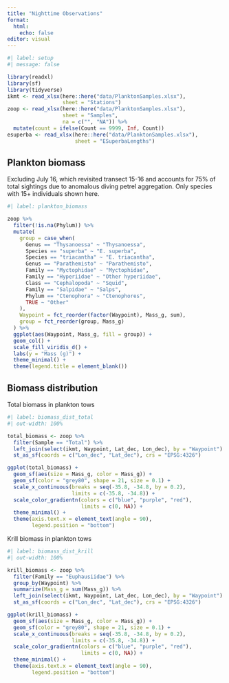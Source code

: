 ```yaml
---
title: "Nighttime Observations"
format: 
  html:
    echo: false
editor: visual
---
```


```r
#| label: setup
#| message: false

library(readxl)
library(sf)
library(tidyverse)
ikmt <- read_xlsx(here::here("data/PlanktonSamples.xlsx"),
                  sheet = "Stations")
zoop <- read_xlsx(here::here("data/PlanktonSamples.xlsx"),
                  sheet = "Samples",
                  na = c("", "NA")) %>% 
  mutate(count = ifelse(Count == 9999, Inf, Count))
esuperba <- read_xlsx(here::here("data/PlanktonSamples.xlsx"),
                      sheet = "ESuperbaLengths")
```

## Plankton biomass

Excluding July 16, which revisited transect 15-16 and accounts for 75% of total sightings due to anomalous diving petrel aggregation. Only species with 15+ individuals shown here.

```r
#| label: plankton_biomass

zoop %>% 
  filter(!is.na(Phylum)) %>% 
  mutate(
    group = case_when(
      Genus == "Thysanoessa" ~ "Thysanoessa",
      Species == "superba" ~ "E. superba",
      Species == "triacantha" ~ "E. triacantha",
      Genus == "Parathemisto" ~ "Parathemisto",
      Family == "Myctophidae" ~ "Myctophidae",
      Family == "Hyperiidae" ~ "Other hyperiidae",
      Class == "Cephalopoda" ~ "Squid",
      Family == "Salpidae" ~ "Salps",
      Phylum == "Ctenophora" ~ "Ctenophores",
      TRUE ~ "Other"
    ),
    Waypoint = fct_reorder(factor(Waypoint), Mass_g, sum),
    group = fct_reorder(group, Mass_g)
  ) %>% 
  ggplot(aes(Waypoint, Mass_g, fill = group)) +
  geom_col() +
  scale_fill_viridis_d() +
  labs(y = "Mass (g)") +
  theme_minimal() +
  theme(legend.title = element_blank())

```

## Biomass distribution

Total biomass in plankton tows

```r
#| label: biomass_dist_total
#| out-width: 100%

total_biomass <- zoop %>% 
  filter(Sample == "Total") %>% 
  left_join(select(ikmt, Waypoint, Lat_dec, Lon_dec), by = "Waypoint") %>% 
  st_as_sf(coords = c("Lon_dec", "Lat_dec"), crs = "EPSG:4326")

ggplot(total_biomass) +
  geom_sf(aes(size = Mass_g, color = Mass_g)) +
  geom_sf(color = "grey80", shape = 21, size = 0.1) +
  scale_x_continuous(breaks = seq(-35.8, -34.8, by = 0.2),
                     limits = c(-35.8, -34.8)) +
  scale_color_gradientn(colors = c("blue", "purple", "red"),
                        limits = c(0, NA)) +
  theme_minimal() +
  theme(axis.text.x = element_text(angle = 90),
        legend.position = "bottom")

```

Krill biomass in plankton tows

```r
#| label: biomass_dist_krill
#| out-width: 100%

krill_biomass <- zoop %>% 
  filter(Family == "Euphausiidae") %>% 
  group_by(Waypoint) %>% 
  summarize(Mass_g = sum(Mass_g)) %>% 
  left_join(select(ikmt, Waypoint, Lat_dec, Lon_dec), by = "Waypoint") %>% 
  st_as_sf(coords = c("Lon_dec", "Lat_dec"), crs = "EPSG:4326")

ggplot(krill_biomass) +
  geom_sf(aes(size = Mass_g, color = Mass_g)) +
  geom_sf(color = "grey80", shape = 21, size = 0.1) +
  scale_x_continuous(breaks = seq(-35.8, -34.8, by = 0.2),
                     limits = c(-35.8, -34.8)) +
  scale_color_gradientn(colors = c("blue", "purple", "red"),
                        limits = c(0, NA)) +
  theme_minimal() +
  theme(axis.text.x = element_text(angle = 90),
        legend.position = "bottom")

```
